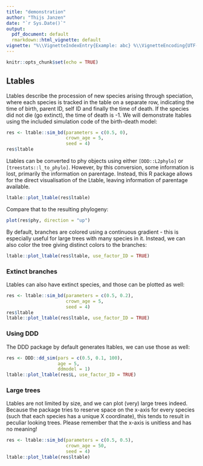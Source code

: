 ```yaml
---
title: "demonstration"
author: "Thijs Janzen"
date: "`r Sys.Date()`"
output:
  pdf_document: default
  rmarkdown::html_vignette: default
vignette: "%\\VignetteIndexEntry{Example: abc} %\\VignetteEncoding{UTF-8} %\\VignetteEngine{knitr::rmarkdown}\n"
---
```


```r
knitr::opts_chunk$set(echo = TRUE)
```

## Ltables

Ltables describe the procession of new species arising through speciation,
where each species is tracked in the table on a separate row, indicating the
time of birth, parent ID, self ID and finally the time of death. If the species
did not die (go extinct), the time of death is -1. 
We will demonstrate ltables using the included simulation code of the
birth-death model:

```r
res <- ltable::sim_bd(parameters = c(0.5, 0),
                      crown_age = 5,
                      seed = 4)
res$ltable
```

Ltables can be converted to phy objects using either `[DDD::L2phylo]` or 
`[treestats::l_to_phylo]`. However, by this conversion, some information is lost,
primarily the information on parentage. Instead, this R package allows for the 
direct visualisation of the Ltable, leaving information of parentage available.
```r
ltable::plot_ltable(res$ltable)
```
Compare that to the resulting phylogeny:
```r
plot(res$phy, direction = "up")
```

By default, branches are colored using a continuous gradient - this is 
especially useful for large trees with many species in it. Instead, we can also
color the tree giving distinct colors to the branches:
```r
ltable::plot_ltable(res$ltable, use_factor_ID = TRUE)
```

### Extinct branches
Ltables can also have extinct species, and those can be plotted as well:
```r
res <- ltable::sim_bd(parameters = c(0.5, 0.2),
                      crown_age = 5,
                      seed = 4)
res$ltable
ltable::plot_ltable(res$ltable, use_factor_ID = TRUE)
```

### Using DDD
The DDD package by default generates ltables, we can use those as well:
```r
res <- DDD::dd_sim(pars = c(0.5, 0.1, 100),
                   age = 5,
                   ddmodel = 1)
ltable::plot_ltable(res$L, use_factor_ID = TRUE)
```

### Large trees
Ltables are not limited by size, and we can plot (very) large trees indeed.
Because the package tries to reserve space on the x-axis for every species
(such that each species has a unique X coordinate), this tends to result in 
peculiar looking trees. Please remember that the x-axis is unitless and has
no meaning!
```r
res <- ltable::sim_bd(parameters = c(0.5, 0.5),
                      crown_age = 50,
                      seed = 4)
ltable::plot_ltable(res$ltable)
```

